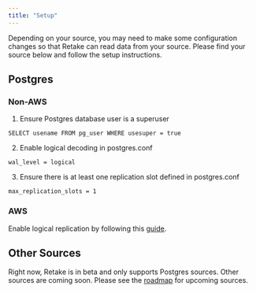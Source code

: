 ```yaml
---
title: "Setup"
---
```


Depending on your source, you may need to make some configuration changes so that Retake can read data from your source.
Please find your source below and follow the setup instructions.

## Postgres

### Non-AWS

1. Ensure Postgres database user is a superuser

```
SELECT usename FROM pg_user WHERE usesuper = true
```

2. Enable logical decoding in postgres.conf

```
wal_level = logical
```

3. Ensure there is at least one replication slot defined in postgres.conf

```
max_replication_slots = 1
```

### AWS

Enable logical replication by following this [guide](https://docs.aws.amazon.com/AmazonRDS/latest/AuroraUserGuide/AuroraPostgreSQL.Replication.Logical.html).

## Other Sources

Right now, Retake is in beta and only supports Postgres sources. Other sources are coming soon. Please see the [roadmap](/company/roadmap)
for upcoming sources.
